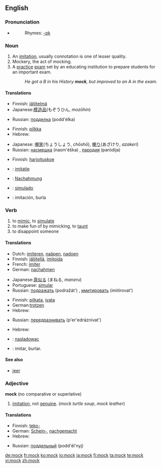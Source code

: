 ==English==

===Pronunciation===
*{{audio|en-us-mock.ogg|Audio (US)}}
*:Rhymes: [[Rhymes:English:-ɒk|-ɒk]]

===Noun===
{{en-noun}}

# An [[imitation]], usually connotation is one of lesser quality.
# Mockery, the act of mocking.
# A [[practice]] [[exam]] set by an educating institution to prepare students for an important exam.
#: ''He got a B in his History '''mock''', but improved to an A in the exam.''

====Translations====
{{trans-top|an imitation}}
*Finnish: [[jäljitelmä]]
*Japanese:[[模造品]](もぞうひん, ''mozōhin'')
{{trans-mid}}
*Russian: [[подделка]] (podd'élka) {{f}}
{{trans-bottom}}

{{trans-top|act of mocking}}
*Finnish: [[pilkka]]
*Hebrew: {{he-translation|סניטה|snitá}} {{f}}
{{trans-mid}}
*Japanese: [[嘲笑]](ちょうしょう, ''chōshō''), [[嘲り]](あざけり, ''azakeri'')
*Russian: [[насмешка]] (nasm'éška) {{f}}, [[пародия]] (paródija) {{f}}
{{trans-bottom}}

{{trans-top|a school exam}}
*Finnish: [[harjoituskoe]]
{{trans-mid}}
{{trans-bottom}}

{{checktrans-top}}
*{{ttbc|Dutch}}: [[imitatie]]
*{{ttbc|German}}: [[Nachahmung]] {{f}}
*{{ttbc|Portuguese}}: [[simulado]]
*{{ttbc|Spanish}}: imitación, burla
{{trans-bottom}}

===Verb===
{{en-verb}}

# to [[mimic]], to [[simulate]]
# to make fun of by mimicking, to [[taunt]]
# to disappoint someone

====Translations====
{{trans-top|to mimic}}
*Dutch: [[imiteren]], [[naäpen]], [[nadoen]]
*Finnish: [[jäljitellä]], [[imitoida]]
*French: [[imiter]]
*German: [[nachahmen]]
{{trans-mid}}
*Japanese:[[真似る]] (まねる, ''maneru'')
*Portuguese: [[simular]]
*Russian: [[подражать]] (podražát') {{impf}}, [[имитировать]] (imitírovat') {{impf}}
{{trans-bottom}}

{{trans-top|to taunt}}
*Finnish: [[pilkata]], [[ivata]]
*German:[[trotzen]]
*Hebrew: {{he-translation|לסנוט|lisnót}}
{{trans-mid}}
*Russian: [[передразнивать]] (p'er'edráznivat') {{impf}}
{{trans-bottom}}

{{trans-top|to disappoint someone}}
*Hebrew: {{he-translation|לאכזב|le`akhzév}}
{{trans-mid}}
{{trans-bottom}}

{{checktrans-top}}
*{{ttbc|Polish}}: [[nasladowac]]
*{{ttbc|Spanish}}: imitar, burlar.
{{trans-bottom}}

====See also====
*[[jeer]]

===Adjective===
'''mock''' (no comparative or superlative)

# [[imitation]], not [[genuine]].  (''mock turtle soup'', ''mock leather'')

====Translations====
{{trans-top|imitation, not genuine}}
*Finnish: [[teko-]]
*German: [[Schein-]], [[nachgemacht]]
*Hebrew: {{he-translation|-דמה|-déme}}
{{trans-mid}}
*Russian: [[поддельный]] (podd'él'nyj) 
{{trans-bottom}}

[[de:mock]]
[[fr:mock]]
[[ko:mock]]
[[io:mock]]
[[ja:mock]]
[[fi:mock]]
[[ta:mock]]
[[te:mock]]
[[vi:mock]]
[[zh:mock]]